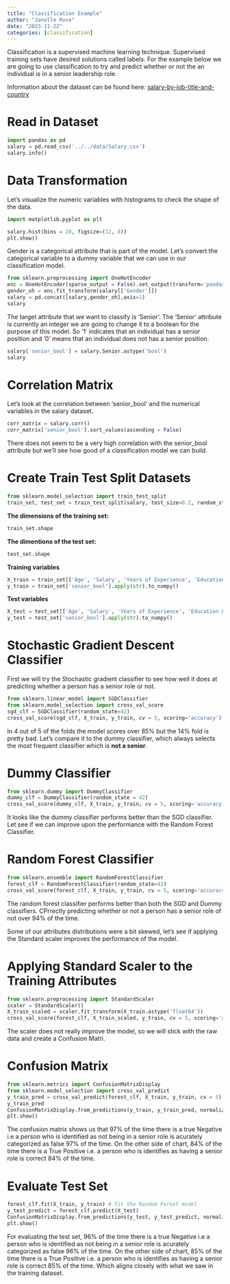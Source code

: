 ```yaml
---
title: "Classification Example"
author: "Janelle Rose"
date: "2023-11-22"
categories: [classification]
---
```


Classification is a supervised machine learning technique. Supervised training sets have desired solutions called labels. For the example below we are going to use classification to try and predict whether or not the an individual is in a senior leadership role. 

Information about the dataset can be found here: [salary-by-job-title-and-country](https://www.kaggle.com/datasets/amirmahdiabbootalebi/salary-by-job-title-and-country)

# Read in Dataset
```python
import pandas as pd
salary = pd.read_csv('../../data/Salary.csv')
salary.info()
```
# Data Transformation 

Let's visualize the numeric variables with histograms to check the shape of the data.
```python
import matplotlib.pyplot as plt

salary.hist(bins = 20, figsize=(12, 8))
plt.show()
```

Gender is a categorical attribute that is part of the model. Let's convert the categorical variable to a dummy variable that we can use in our classification model. 

```python
from sklearn.preprocessing import OneHotEncoder
enc = OneHotEncoder(sparse_output = False).set_output(transform='pandas')
gender_oh = enc.fit_transform(salary[['Gender']])
salary = pd.concat([salary,gender_oh],axis=1)
salary
```
The target attribute that we want to classify is 'Senior'. The 'Senior' attribute is currently an integer we are going to change it to a boolean for the purpose of this model. So '1' indicates that an individual has a senior position and '0' means that an individual does not has a senior position. 

```python
salary['senior_bool'] = salary.Senior.astype('bool')
salary
```

# Correlation Matrix
Let's look at the correlation between 'senior_bool' and the numerical variables in the salary dataset. 

```python
corr_matrix = salary.corr()
corr_matrix['senior_bool'].sort_values(ascending = False)
```

There does not seem to be a very high correlation with the senior_bool attribute but we'll see how good of a classification model we can build. 

# Create Train Test Split Datasets 

```python
from sklearn.model_selection import train_test_split
train_set, test_set = train_test_split(salary, test_size=0.2, random_state = 35)
```

**The dimensions of the training set:**
```python
train_set.shape
```

**The dimentions of the test set:**
```python
test_set.shape
```

**Training variables**
```python
X_train = train_set[['Age', 'Salary', 'Years of Experience', 'Education Level']].to_numpy()
y_train = train_set['senior_bool'].apply(str).to_numpy()
```

**Test variables**
```python
X_test = test_set[['Age', 'Salary', 'Years of Experience', 'Education Level']].to_numpy()
y_test = test_set['senior_bool'].apply(str).to_numpy()
```
# Stochastic Gradient Descent Classifier

First we will try the Stochastic gradient classifier to see how well it does at predicting whether a person has a senior role or not. 

```python
from sklearn.linear_model import SGDClassifier
from sklearn.model_selection import cross_val_score
sgd_clf = SGDClassifier(random_state=42)
cross_val_score(sgd_clf, X_train, y_train, cv = 5, scoring='accuracy')
```

In 4 out of 5 of the folds the model scores over 85% but the 14% fold is pretty bad. Let's compare it to the dummy classifier, which always selects the most frequent classifier which is **not a senior**.

# Dummy Classifier

```python
from sklearn.dummy import DummyClassifier
dummy_clf = DummyClassifier(random_state = 42)
cross_val_score(dummy_clf, X_train, y_train, cv = 5, scoring='accuracy')
```

It looks like the dummy classifier performs better than the SGD classifier. Let see if we can improve upon the performance with the Random Forest Classifier. 

# Random Forest Classifier

```python
from sklearn.ensemble import RandomForestClassifier
forest_clf = RandomForestClassifier(random_state=42)
cross_val_score(forest_clf, X_train, y_train, cv = 5, scoring='accuracy')
```

The random forest classifier performs better than both the SGD and Dummy classifiers. CPrrectly predicting whether or not a person has a senior role of not over 94% of the time. 

Some of our attributes distributions were a bit skewed, let's see if applying the Standard scaler improves the performance of the model. 

# Applying Standard Scaler to the Training Attributes

```python
from sklearn.preprocessing import StandardScaler
scaler = StandardScaler()
X_train_scaled = scaler.fit_transform(X_train.astype('float64'))
cross_val_score(forest_clf, X_train_scaled, y_train, cv = 5, scoring='accuracy')
```

The scaler does not really improve the model, so we will stick with the raw data and create a Confusion Matri. 

# Confusion Matrix 

```python
from sklearn.metrics import ConfusionMatrixDisplay
from sklearn.model_selection import cross_val_predict
y_train_pred = cross_val_predict(forest_clf, X_train, y_train, cv = 5)
y_train_pred
ConfusionMatrixDisplay.from_predictions(y_train, y_train_pred, normalize = "true", values_format = ".0%")
plt.show()
```

The confusion matrix shows us that 97% of the time there is a true Negative i.e a person who is identified as not being in a senior role is acurately categorized as false 97% of the time. On the other side of chart, 84% of the time there is a True Positive i.e. a person who is identifies as having a senior role is correct 84% of the time. 

# Evaluate Test Set

```python
forest_clf.fit(X_train, y_train) # fit the Random Forest model 
y_test_predict = forest_clf.predict(X_test)
ConfusionMatrixDisplay.from_predictions(y_test, y_test_predict, normalize = "true", values_format = '.0%')
plt.show()
```

For evaluating the test set, 96% of the time there is a true Negative i.e a person who is identified as not being in a senior role is acurately categorized as false 96% of the time. On the other side of chart, 85% of the time there is a True Positive i.e. a person who is identifies as having a senior role is correct 85% of the time. Which aligns closely with what we saw in the training dataset.  